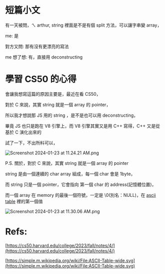 # 短篇小文

有一天被問，ㄟ arthur, string 裡面是不是有個 split 方法，可以讓字串變 array，

me: 是

對方又問: 那有沒有更漂亮的寫法

me 想了想: 有，直接用 deconstructing

# 學習 CS50 的心得

會讓我想寫這篇的原因主要是，最近在看 CS50，

對於 C 來說，其實 string 就是一個 array 的 pointer，

所以我才想說那 JS 用的 string ，是不是也可以用 deconstructing，

畢竟 JS 也只是跑在 V8 引擎上，而 V8 引擎其實又是用 C++ 寫得，C++ 又是從 基於 C 演化出來的

試了一下，不出所料可以，

![Screenshot 2024-01-23 at 11.24.21 AM.png](asset-1.png)

P.S. 關於，對於 C 來說，其實 string 就是一個 array 的 pointer

string 是由一個連續的 char array 組成，每一個 char 會是 1byte，

而 string 只是一個 pointer，它會指向 第一個 char 的 address(記憶體位置)，

而一個 array 在 memory 的最後一個符號，一定是 \0(別名：NULL)，在 [ascii table](https://simple.m.wikipedia.org/wiki/File:ASCII-Table-wide.svg) 裡的第一個值

![Screenshot 2024-01-23 at 11.30.06 AM.png](asset-2.png)

# Refs:

[https://cs50.harvard.edu/college/2023/fall/notes/4/](https://cs50.harvard.edu/college/2023/fall/notes/4/)

[https://simple.m.wikipedia.org/wiki/File:ASCII-Table-wide.svg](https://simple.m.wikipedia.org/wiki/File:ASCII-Table-wide.svg)